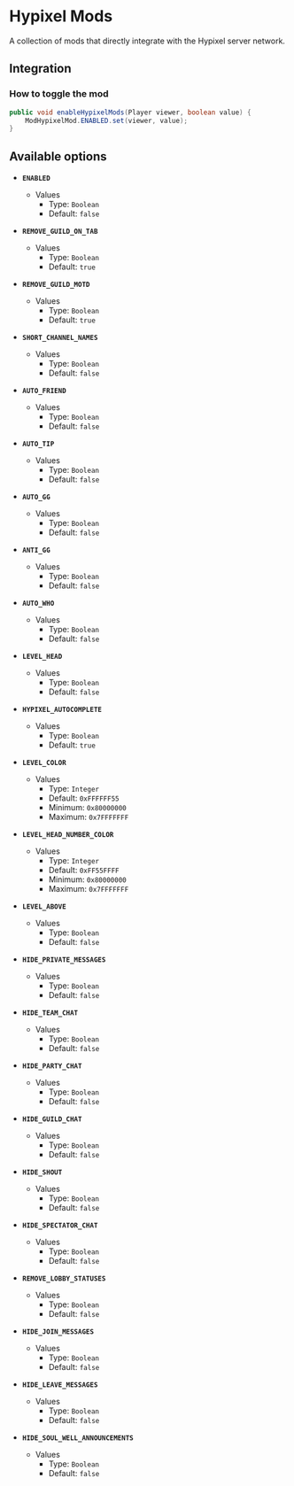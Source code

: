 # Hypixel Mods

A collection of mods that directly integrate with the Hypixel server network.

## Integration

### How to toggle the mod

```java
public void enableHypixelMods(Player viewer, boolean value) {
    ModHypixelMod.ENABLED.set(viewer, value);
}
```

## Available options

- __`ENABLED`__
    - Values
        - Type: `Boolean`
        - Default: `false`

- __`REMOVE_GUILD_ON_TAB`__
    - Values
        - Type: `Boolean`
        - Default: `true`

- __`REMOVE_GUILD_MOTD`__
    - Values
        - Type: `Boolean`
        - Default: `true`

- __`SHORT_CHANNEL_NAMES`__
    - Values
        - Type: `Boolean`
        - Default: `false`

- __`AUTO_FRIEND`__
    - Values
        - Type: `Boolean`
        - Default: `false`

- __`AUTO_TIP`__
    - Values
        - Type: `Boolean`
        - Default: `false`

- __`AUTO_GG`__
    - Values
        - Type: `Boolean`
        - Default: `false`

- __`ANTI_GG`__
    - Values
        - Type: `Boolean`
        - Default: `false`

- __`AUTO_WHO`__
    - Values
        - Type: `Boolean`
        - Default: `false`

- __`LEVEL_HEAD`__
    - Values
        - Type: `Boolean`
        - Default: `false`

- __`HYPIXEL_AUTOCOMPLETE`__
    - Values
        - Type: `Boolean`
        - Default: `true`

- __`LEVEL_COLOR`__
    - Values
        - Type: `Integer`
        - Default: `0xFFFFFF55`
        - Minimum: `0x80000000`
        - Maximum: `0x7FFFFFFF`

- __`LEVEL_HEAD_NUMBER_COLOR`__
    - Values
        - Type: `Integer`
        - Default: `0xFF55FFFF`
        - Minimum: `0x80000000`
        - Maximum: `0x7FFFFFFF`

- __`LEVEL_ABOVE`__
    - Values
        - Type: `Boolean`
        - Default: `false`

- __`HIDE_PRIVATE_MESSAGES`__
    - Values
        - Type: `Boolean`
        - Default: `false`

- __`HIDE_TEAM_CHAT`__
    - Values
        - Type: `Boolean`
        - Default: `false`

- __`HIDE_PARTY_CHAT`__
    - Values
        - Type: `Boolean`
        - Default: `false`

- __`HIDE_GUILD_CHAT`__
    - Values
        - Type: `Boolean`
        - Default: `false`

- __`HIDE_SHOUT`__
    - Values
        - Type: `Boolean`
        - Default: `false`

- __`HIDE_SPECTATOR_CHAT`__
    - Values
        - Type: `Boolean`
        - Default: `false`

- __`REMOVE_LOBBY_STATUSES`__
    - Values
        - Type: `Boolean`
        - Default: `false`

- __`HIDE_JOIN_MESSAGES`__
    - Values
        - Type: `Boolean`
        - Default: `false`

- __`HIDE_LEAVE_MESSAGES`__
    - Values
        - Type: `Boolean`
        - Default: `false`

- __`HIDE_SOUL_WELL_ANNOUNCEMENTS`__
    - Values
        - Type: `Boolean`
        - Default: `false`

